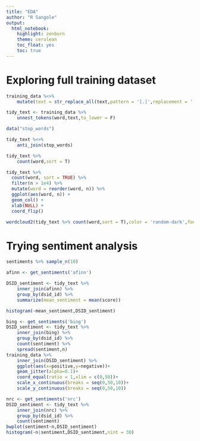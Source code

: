 ```yaml
---
title: "EDA"
author: "R Sangole"
output: 
  html_notebook: 
    highlight: zenburn
    theme: cerulean
    toc_float: yes
    toc: true
---
```


# Exploring full training dataset
```r
training_data %<>%
    mutate(text = str_replace_all(text,pattern = '[.]',replacement = ' '))

tidy_text <- training_data %>% 
    unnest_tokens(word,text,to_lower = F)
```

```r
data("stop_words")

tidy_text %<>% 
    anti_join(stop_words)
```

```r
tidy_text %>% 
    count(word,sort = T)
```

```r
tidy_text %>%
  count(word, sort = TRUE) %>%
  filter(n > 1e4) %>%
  mutate(word = reorder(word, n)) %>%
  ggplot(aes(word, n)) +
  geom_col() +
  xlab(NULL) +
  coord_flip()
```

```r
wordcloud2(tidy_text %>% count(word,sort = T),color = 'random-dark',fontFamily = 'arial')
```



# Trying sentiment analysis

```r
sentiments %>% sample_n(10)
```

```r
afinn <- get_sentiments('afinn')

DSID_sentiment <- tidy_text %>% 
    inner_join(afinn) %>% 
    group_by(dsid_id) %>% 
    summarize(mean_sentiment = mean(score))

histogram(~mean_sentiment,DSID_sentiment)
```

```r
bing <- get_sentiments('bing')
DSID_sentiment <- tidy_text %>% 
    inner_join(bing) %>% 
    group_by(dsid_id) %>% 
    count(sentiment) %>% 
    spread(sentiment,n)
training_data %>% 
    inner_join(DSID_sentiment) %>% 
    ggplot(aes(x=positive,y=negative))+
    geom_jitter(alpha=0.1)+
    coord_equal(ratio = 1,xlim = c(0,50))+
    scale_x_continuous(breaks = seq(0,50,10))+
    scale_y_continuous(breaks = seq(0,50,10))
```
```r
nrc <- get_sentiments('nrc')
DSID_sentiment <- tidy_text %>% 
    inner_join(nrc) %>% 
    group_by(dsid_id) %>%
    count(sentiment)
bwplot(sentiment~n,DSID_sentiment)
histogram(~n|sentiment,DSID_sentiment,nint = 30)
```

